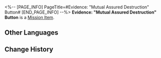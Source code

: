 <%-- [PAGE_INFO]
PageTitle=#Evidence: "Mutual Assured Destruction" Button#
[END_PAGE_INFO] --%>
{{Item Infobox
|id          = 140344
|image       = Item Evidence- Mutual Assured Destruction Button.png
|type        = Mission Item
|invCategory = Missions
|rarity      = 3
|effect      = 
|description = Apparently, one little press on this button will level all of Penacony. Who wouldn't want to try pressing it?
}}
'''Evidence: "Mutual Assured Destruction" Button''' is a [[Mission Item]].

==Other Languages==
{{Other Languages
|en   = Evidence: "Mutual Assured Destruction" Button
|zhs  = 证物：「相互保证毁灭」按钮
|zht  = 證物：「互相保證毀滅」按鈕
|ja   = 証拠品：「相互保証破滅」ボタン
|ko   = 증거물: 「상호 보증 파멸」 버튼
|es   = Prueba: botón de destrucción garantizada
|fr   = Preuve : Bouton de « destruction mutuelle assurée »
|ru   = Улика: кнопка гарантированного взаимного уничтожения
|th   = หลักฐาน: ปุ่ม "รับประกันการทำลายล้างระหว่างกัน"
|vi   = Vật Chứng: Nút "Đảm Bảo Hủy Diệt Lẫn Nhau"
|de   = Beweisstück: Knopf für gegenseitig zugesicherte Zerstörung
|id   = Barang Bukti: Tombol Kehancuran Bersama
|pt   = Evidência: Botão de "Destruição Mutua Assegurada"
}}

==Change History==
{{Change History|2.0}}